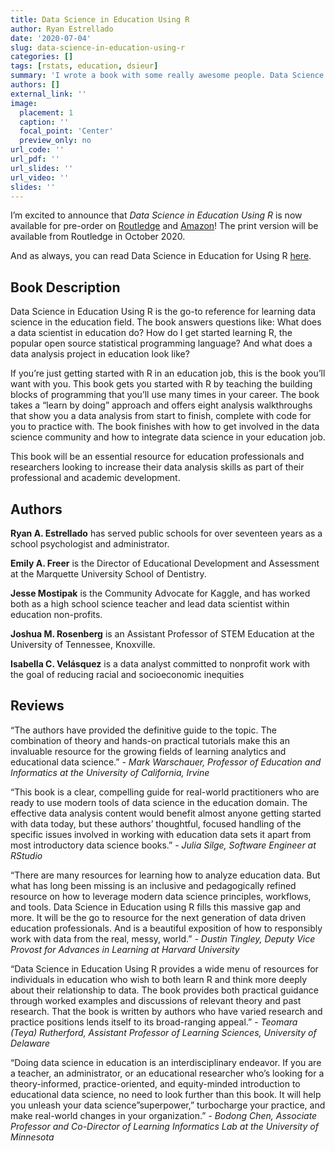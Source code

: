 ```yaml
---
title: Data Science in Education Using R
author: Ryan Estrellado
date: '2020-07-04'
slug: data-science-in-education-using-r
categories: []
tags: [rstats, education, dsieur]
summary: 'I wrote a book with some really awesome people. Data Science in Education Using R is an open source book about learning R and data science in the education field. The print version is now available for pre-order and will be available from Routledge in October 2020.'
authors: []
external_link: ''
image:
  placement: 1
  caption: ''
  focal_point: 'Center'
  preview_only: no
url_code: ''
url_pdf: ''
url_slides: ''
url_video: ''
slides: ''
---
```


I'm excited to announce that *Data Science in Education Using R* is now available for pre-order on [Routledge](https://www.routledge.com/search?kw=data+science+in+education+using+R) and [Amazon](https://www.amazon.com/s?k=data+science+in+education+using+r&crid=3VV9C2C3NGGMY&sprefix=data+science+in+education%2Caps%2C204&ref=nb_sb_ss_i_1_25)! The print version will be available from Routledge in October 2020. 

And as always, you can read Data Science in Education for Using R [here](https://datascienceineducation.com). 

## Book Description 

Data Science in Education Using R is the go-to reference for learning data science in the education field. The book answers questions like: What does a data scientist in education do? How do I get started learning R, the popular open source statistical programming language? And what does a data analysis project in education look like?

If you’re just getting started with R in an education job, this is the book you’ll want with you. This book gets you started with R by teaching the building blocks of programming that you’ll use many times in your career. The book takes a "learn by doing" approach and offers eight analysis walkthroughs that show you a data analysis from start to finish, complete with code for you to practice with. The book finishes with how to get involved in the data science community and how to integrate data science in your education job.

This book will be an essential resource for education professionals and researchers looking to increase their data analysis skills as part of their professional and academic development.

## Authors 

**Ryan A. Estrellado** has served public schools for over seventeen years as a school psychologist and administrator.

**Emily A. Freer** is the Director of Educational Development and Assessment at the Marquette University School of Dentistry.

**Jesse Mostipak** is the Community Advocate for Kaggle, and has worked both as a high school science teacher and lead data scientist within education non-profits.

**Joshua M. Rosenberg** is an Assistant Professor of STEM Education at the University of Tennessee, Knoxville.

**Isabella C. Velásquez** is a data analyst committed to nonprofit work with the goal of reducing racial and socioeconomic inequities

## Reviews

"The authors have provided the definitive guide to the topic. The combination of theory and hands-on practical tutorials make this an invaluable resource for the growing fields of learning analytics and educational data science." *- Mark Warschauer, Professor of Education and Informatics at the University of California, Irvine*

"This book is a clear, compelling guide for real-world practitioners who are ready to use modern tools of data science in the education domain. The effective data analysis content would benefit almost anyone getting started with data today, but these authors' thoughtful, focused handling of the specific issues involved in working with education data sets it apart from most introductory data science books." *- Julia Silge, Software Engineer at RStudio*

"There are many resources for learning how to analyze education data. But what has long been missing is an inclusive and pedagogically refined resource on how to leverage modern data science principles, workflows, and tools. Data Science in Education using R fills this massive gap and more. It will be the go to resource for the next generation of data driven education professionals. And is a beautiful exposition of how to responsibly work with data from the real, messy, world." *- Dustin Tingley, Deputy Vice Provost for Advances in Learning at Harvard University*

"Data Science in Education Using R provides a wide menu of resources for individuals in education who wish to both learn R and think more deeply about their relationship to data. The book provides both practical guidance through worked examples and discussions of relevant theory and past research. That the book is written by authors who have varied research and practice positions lends itself to its broad-ranging appeal." *- Teomara (Teya) Rutherford, Assistant Professor of Learning Sciences, University of Delaware*

"Doing data science in education is an interdisciplinary endeavor. If you are a teacher, an administrator, or an educational researcher who's looking for a theory-informed, practice-oriented, and equity-minded introduction to educational data science, no need to look further than this book. It will help you unleash your data science "superpower," turbocharge your practice, and make real-world changes in your organization." *- Bodong Chen, Associate Professor and Co-Director of Learning Informatics Lab at the University of Minnesota*